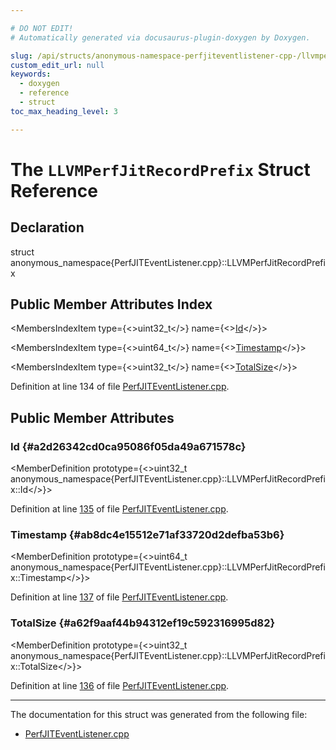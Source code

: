 ```yaml
---

# DO NOT EDIT!
# Automatically generated via docusaurus-plugin-doxygen by Doxygen.

slug: /api/structs/anonymous-namespace-perfjiteventlistener-cpp-/llvmperfjitrecordprefix
custom_edit_url: null
keywords:
  - doxygen
  - reference
  - struct
toc_max_heading_level: 3

---
```





# The `LLVMPerfJitRecordPrefix` Struct Reference

<DoxygenPage pluginConfig={pluginConfig}>



## Declaration

<CodeBlock>struct anonymous_namespace{PerfJITEventListener.cpp}::LLVMPerfJitRecordPrefix</CodeBlock>

## Public Member Attributes Index

<MembersIndex>

<MembersIndexItem
  type={<>uint32&#95;t</>}
  name={<><a href="#a2d26342cd0ca95086f05da49a671578c">Id</a></>}>
</MembersIndexItem>

<MembersIndexItem
  type={<>uint64&#95;t</>}
  name={<><a href="#ab8dc4e15512e71af33720d2defba53b6">Timestamp</a></>}>
</MembersIndexItem>

<MembersIndexItem
  type={<>uint32&#95;t</>}
  name={<><a href="#a62f9aaf44b94312ef19c592316995d82">TotalSize</a></>}>
</MembersIndexItem>

</MembersIndex>


Definition at line 134 of file <a href="/docs/api/files/lib/lib/executionengine/lib/executionengine/perfjitevents/perfjiteventlistener-cpp">PerfJITEventListener.cpp</a>.

<SectionDefinition>

## Public Member Attributes

### Id {#a2d26342cd0ca95086f05da49a671578c}

<MemberDefinition
  prototype={<>uint32&#95;t anonymous&#95;namespace&#123;PerfJITEventListener.cpp&#125;::LLVMPerfJitRecordPrefix::Id</>}>

Definition at line <a href="/docs/api/files/lib/lib/executionengine/lib/executionengine/perfjitevents/perfjiteventlistener-cpp/#l00135">135</a> of file <a href="/docs/api/files/lib/lib/executionengine/lib/executionengine/perfjitevents/perfjiteventlistener-cpp">PerfJITEventListener.cpp</a>.
</MemberDefinition>

### Timestamp {#ab8dc4e15512e71af33720d2defba53b6}

<MemberDefinition
  prototype={<>uint64&#95;t anonymous&#95;namespace&#123;PerfJITEventListener.cpp&#125;::LLVMPerfJitRecordPrefix::Timestamp</>}>

Definition at line <a href="/docs/api/files/lib/lib/executionengine/lib/executionengine/perfjitevents/perfjiteventlistener-cpp/#l00137">137</a> of file <a href="/docs/api/files/lib/lib/executionengine/lib/executionengine/perfjitevents/perfjiteventlistener-cpp">PerfJITEventListener.cpp</a>.
</MemberDefinition>

### TotalSize {#a62f9aaf44b94312ef19c592316995d82}

<MemberDefinition
  prototype={<>uint32&#95;t anonymous&#95;namespace&#123;PerfJITEventListener.cpp&#125;::LLVMPerfJitRecordPrefix::TotalSize</>}>

Definition at line <a href="/docs/api/files/lib/lib/executionengine/lib/executionengine/perfjitevents/perfjiteventlistener-cpp/#l00136">136</a> of file <a href="/docs/api/files/lib/lib/executionengine/lib/executionengine/perfjitevents/perfjiteventlistener-cpp">PerfJITEventListener.cpp</a>.
</MemberDefinition>

</SectionDefinition>

<hr/>

The documentation for this struct was generated from the following file:

<ul>
<li><a href="/docs/api/files/lib/lib/executionengine/lib/executionengine/perfjitevents/perfjiteventlistener-cpp">PerfJITEventListener.cpp</a></li>
</ul>

</DoxygenPage>
